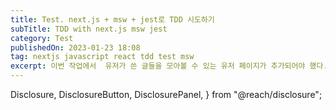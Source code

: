 ```yaml
---
title: Test. next.js + msw + jest로 TDD 시도하기
subTitle: TDD with next.js msw jest
category: Test
publishedOn: 2023-01-23 18:08
tag: nextjs javascript react tdd test msw
excerpt: 이번 작업에서  유저가 쓴 글들을 모아볼 수 있는 유저 페이지가 추가되어야 했다. 이 경우에 리스트 컴포넌트와 같은 경우에는 이미 이전에 쓰던 컴포넌트가 있었지만 유저 정보가 들어가 있는 컴포넌트는 새로 만들어야 했다. 게다가 이 유저 정보 컴포넌트는 크리에이터인지, 멤버인지, 소유자인지에 따라서 보여줘야 하는 방식에 대한 케이스가 다양했기 때문에 테스트를 도입하면 좋을 것 같다는 생각이 들었다.
---
```



  Disclosure,
  DisclosureButton,
  DisclosurePanel,
} from "@reach/disclosure";

<Meta title="Test. next.js + msw + jest로 TDD 시도하기" />

<Title
  title={"Test. next.js + msw + jest로 TDD 시도하기"}
  subTitle={"TDD with next.js msw jest"}
  date={"2023-01-23 18:08"}
/>


**목차**

1. 작업에 대한 필요성 (테스트 → 작업  TDD 시도하기)
2. 요구사항에 따른 테스트 케이스 작성
3. msw 재정리
    1. mock data 생성 및 관리
    2. handler 생성 및 관리
    3. import 경로 설정
4. jest + msw를 사용하여 test code 작성하기
    1. 정리한 테스트 케이스를 코드로 변환하기
    2. msw로 경우에 따른 동적인 데이터 세팅하기
    3. 테스트 실행하며 컴포넌트 작업하기
5. 컴포넌트 만들기

### 작업에 대한 필요성 (테스트 → 작업  TDD 시도하기)

---
이번 작업에서  유저가 쓴 글들을 모아볼 수 있는 유저 페이지가 추가되어야 했다. 이 경우에 리스트 컴포넌트와 같은 경우에는 이미 이전에 쓰던 컴포넌트가 있었지만 유저 정보가 들어가 있는 컴포넌트는 새로 만들어야 했다. 

게다가 이 유저 정보 컴포넌트는 크리에이터인지, 멤버인지, 소유자인지에 따라서 보여줘야 하는 방식에 대한 케이스가 다양했기 때문에 테스트를 도입하면 좋을 것 같다는 생각이 들었다. 

### 요구사항에 따른 테스트 케이스 작성

---

위의 요구사항에 따라 아래와 같은 테스트 케이스를 먼저 글로 작성했다. 

**유저 프로필 정보 TC**
- [ ]  해당 커뮤니티 유저가 크리에이터이면  <스튜디오 구경가기> 버튼 노출
- [ ]  자신의 커뮤니티 프로필이면 <스튜디오 구경가기> 버튼 노출되지 않음
- [ ]  해당 커뮤니티의 멤버일 경우 <멤버> 뱃지 표시
- [ ]  해당 커뮤니티의 크리에이터 (owner)일 경우 <별표> 뱃지 표시

### msw 재정리

---

기존에 msw를 사용하고 있었지만 생각보다 잘 사용하고 있지 못했다. (필요할 때만 가끔…) 마침 BE에서도 작업 하는데 시간이 오래 걸리기도 하고, 다양한 케이스에서 다양한 정보가 필요하기 때문에 테스트 용도로 잘 관리하면 좋겠다는 생각이 들어 아래와 같이 순차적으로 정리를 해봤다.

1. **mock data 생성 및 관리**
2. **handler 생성 및 관리**
3. **import 경로 설정**

우선 파일 구조는 아래와 같다. 각각 용도에 따라 디렉토리를 구분했다.

```markdown
│  ├─ mocks
│  │  ├─ browser.ts
│  │  ├─ datas
│  │  │  ├─ userDetailDatas.ts
│  │  │  └─ userPageDatas.ts
│  │  ├─ handlers
│  │  │  └─ userPageHandlers.ts
│  │  ├─ handlers.ts
│  │  ├─ index.ts
│  │  └─ server.ts
```

이번에는 userPage와 Details에 관련된 데이터가 필요하여 생성했다. 테스트가 끝나면 간편하게 지울 수 있도록 파일을 만들어 두었다. api 스펙에 맞춰서 mock 데이터를 생성했다. 

1. **mock data 생성 및 관리**

특히 이번 테스트에서는 userDetailDatas를 사용했는데, 각각 케이스별로 필요한 데이터들을 생성했다.

```tsx
// userDetailDatas
// case: 멤버, 소유자, 크리에이터, 비멤버

export const userDetailsMember = {
  status: 200,
  body: {
    result: {
      email: 'user@gmail.com',
      role: 'USER',
      profileImageUrl:
        'url',
      userName: 'userName',
      permalink: 'userPermalink',
      likedCount: 16,
      userType: 'MEMBER',
    },
    errorMessage: '',
    errorCode: '',
    error: false,
  },
};

export const userDetailsCreator = {
  status: 200,
  body: {
    result: {
      email: 'user2@gmail.com',
      role: 'CREATOR',
      profileImageUrl:
        'url',
      userName: 'userName',
      permalink: 'userPermalink',
      likedCount: 16,
      userType: 'NON_MEMBER',
    },
    errorMessage: '',
    errorCode: '',
    error: false,
  },
};

export const userDetailsOwner = {
  status: 200,
  body: {
    result: {
      email: 'user4@naver.com',
      role: 'CREATOR',
      profileImageUrl:
        'url',
      userName: 'userName',
      permalink: 'userPermalink',
      likedCount: 16,
      userType: 'CREATOR',
    },
    errorMessage: '',
    errorCode: '',
    error: false,
  },
};

export const userDetailsNoneMember = {
  status: 200,
  body: {
    result: {
      email: 'user5@gmail.com',
      role: 'USER',
      profileImageUrl:
        'url',
      userName: 'userName',
      permalink: 'userPermalink',
      likedCount: 16,
      userType: 'NON_MEMBER',
    },
    errorMessage: '',
    errorCode: '',
    error: false,
  },
};
```

1. **handler 생성 및 관리**

그리고 이 목업 데이터를 보내줄 핸들러를 생성했다.

```tsx
//userPageHandlers.ts

import { rest } from 'msw';

import {
  userDetails,
} from '../datas/userPageDatas';

const getUserDetails = (isError?: boolean) => {
  return rest.get('/api/v1/user/details', (req, res, ctx) => {
    const creatorPermalink = req.url.searchParams.get('creatorPermalink');
    const userUuid = req.url.searchParams.get('userUuid');

    if (isError) {
      return res(ctx.status(500));
    }

    if (creatorPermalink || userUuid) {
      return res(ctx.status(200), ctx.json(userDetails));
    }
  });
};

const getUserCommunityPosts = (isError?: boolean) => {
  return rest.get('/api/v1/creator/community/posts', (req, res, ctx) => {
    const creatorPermalink = req.url.searchParams.get('creatorPermalink');
    const userUuid = req.url.searchParams.get('userUuid');
    const page = req.url.searchParams.get('page');

    if (isError) {
      return res(ctx.status(500));
    }

    if (creatorPermalink || userUuid || page) {
      return res(ctx.status(200), ctx.json(userCommunityPosts));
    }
  });
};

const getUserComments = (isError?: boolean) => {
  return rest.get('/api/v1/creator/comments', (req, res, ctx) => {
    const creatorPermalink = req.url.searchParams.get('creatorPermalink');
    const userUuid = req.url.searchParams.get('userUuid');
    const page = req.url.searchParams.get('page');

    if (isError) {
      return res(ctx.status(500));
    }

    if (creatorPermalink || userUuid || page) {
      return res(ctx.status(200), ctx.json(userComments));
    }
  });
};

const userPageHandlers = [
  getUserDetails(),
  getUserCommunityPosts(),
  getUserComments(),
];

export default userPageHandlers;
```

getUserDetails 이외에도 이번에 새로운 api가 3가지가 더 생성되므로, 테스트를 위해 각각의 호출 함수를 선언하고 Handler를 한꺼번에 리턴하는 식으로 만들었다. 이렇게 하면 이번에 테스트하는 핸들러 이외에도 테스트할 다른 핸들러가 생기면 생성과 추가를 쉽게 할 수 있을 것 같다.

데이터와 핸들러가 모두 준비되었다면 기본 설정으로 아래와 같이 broswer, handlers, server를 설정해주면 된다.

```tsx
//browser.ts
import { setupWorker } from 'msw';

import { handlers } from './handlers';

export const worker = setupWorker(...handlers);
```

```tsx
//handlers.ts
import userPageHandlers from './handlers/userPageHandlers';

export const handlers = [...Object.values(userPageHandlers)];
```

```tsx
//server.ts
import { setupServer } from 'msw/node';

import { handlers } from './handlers';

export const server = setupServer(...handlers);
```

그리고 이 msw를 마지막으로 실행시켜주기 위한 index 파일을 작성해 준다.

```tsx
async function initMocks() {
  if (process.env.NODE_ENV === 'development') {
    if (typeof window === 'undefined') {
      (async () => {
        const { server } = await import('../mocks/server');
        server.listen();
      })();
    } else {
      (async () => {
        const { worker } = await import('../mocks/browser');
        worker.start();
      })();
    }
  }
}

export default initMocks;
```

이 함수를 이제 app 최상위에서 실행해 줘야 한다. 간단하게 아래와 같이 실행해줬다.

```tsx
//_app.tsx

export default function MyApp({ Component, pageProps }: AppProps) {
  // Data Mocking
  initMocks();

  return (
    <SWRConfig value={{ fetcher, shouldRetryOnError: false }}>
      <ModalProvider>
        <AccessControl>
          <Component {...pageProps} />
          <Modals />
        </AccessControl>
      </ModalProvider>
    </SWRConfig>
  );
}
```

그럼 이제 아래와 같이 없는 api임에도 불구하고 잘 동작하게 된다!

### jest + msw를 사용하여 test code 작성하기

---

이제 기본적인 msw 세팅은 끝났으니 이전에 작성했던 테스트 케이스를 코드로 변환하도록 했다.

1. **정리한 테스트 케이스를 코드로 변환하기**

```tsx
import { render } from '@testing-library/react';
import { rest } from 'msw';

import {
  userDetailsCreator,
  userDetailsMember,
  userDetailsOwner,
} from 'mocks/datas/userDetailDatas';
import { server } from 'mocks/server';

import UserActivityInfo from './UserActivityInfo';

jest.mock('next/router', () => ({
  useRouter() {
    return {
      push: jest.fn(),
    };
  },
}));

describe('UserActivityInfo', () => {
  test('해당 커뮤니티의 멤버일 경우 <멤버> 뱃지 표시', () => {
    const { getByText } = render(<UserActivityInfo />);
    const memberBadge = getByText('멤버');
    expect(memberBadge).toBeInTheDocument();
  });

  test('해당 커뮤니티 유저가 크리에이터이면 <스튜디오 구경 가기> 버튼 노출', () => {
    const { getByText } = render(<UserActivityInfo />);
    const viewStudioButton = getByText('스튜디오 구경가기');
    expect(viewStudioButton).toBeInTheDocument();
  });

  test('자신의 커뮤니티 프로필이면 <스튜디오 구경가기> 버튼 노출되지 않음', () => {
    const { queryByText } = render(<UserActivityInfo />);
    const viewStudioButton = queryByText('스튜디오 구경가기');
    expect(viewStudioButton).toBeNull();
  });

  test('해당 커뮤니티의 크리에이터 (owner)일 경우 <별표> 뱃지 표시', () => {
    const { getByText } = render(<UserActivityInfo />);
    const starBadge = getByText('Star');
    expect(starBadge).toBeInTheDocument();
  });
});
```

기본적으로 각각 테스트 케이스에 따라 보여야 할 컴포넌트 내부의 텍스트를 이용하여 케이스를 판별하도록 작성했다. 하지만 문제는 다양한 테스트 케이스에서 유동적으로 api에서 정보를 바꿔줘야 한다는 점이었다. 그래서 **server.use** 를 사용하여 동적으로 이전에 작성한 테스트 케이스에 맞는 데이터를 보여주도록 작성하였다.

1. **msw로 경우에 따른 동적인 데이터 세팅하기**

```tsx
import { render } from '@testing-library/react';
import { rest } from 'msw';

import {
  userDetailsCreator,
  userDetailsMember,
  userDetailsOwner,
} from 'mocks/datas/userDetailDatas';
import { server } from 'mocks/server';

import UserActivityInfo from './UserActivityInfo';

jest.mock('next/router', () => ({
  useRouter() {
    return {
      push: jest.fn(),
    };
  },
}));

describe('UserActivityInfo', () => {
  test('해당 커뮤니티의 멤버일 경우 <멤버> 뱃지 표시', () => {
    **server.use(
      rest.get('/api/v1/user/details', (_, res, ctx) => {
        return res(ctx.json(userDetailsMember));
      }),
    );**

    const { getByText } = render(<UserActivityInfo />);
    const memberBadge = getByText('멤버');
    expect(memberBadge).toBeInTheDocument();
  });

  test('해당 커뮤니티 유저가 크리에이터이면 <스튜디오 구경 가기> 버튼 노출', () => {
    **server.use(
      rest.get('/api/v1/user/details', (_, res, ctx) =>
        res(ctx.json(userDetailsCreator)),
      ),
    );**
    const { getByText } = render(<UserActivityInfo />);
    const viewStudioButton = getByText('스튜디오 구경가기');
    expect(viewStudioButton).toBeInTheDocument();
  });

  test('자신의 커뮤니티 프로필이면 <스튜디오 구경가기> 버튼 노출되지 않음', () => {
    **server.use(
      rest.get('/api/v1/user/details', (_, res, ctx) =>
        res(ctx.json(userDetailsOwner)),
      ),
    );**
    const { queryByText } = render(<UserActivityInfo />);
    const viewStudioButton = queryByText('스튜디오 구경가기');
    expect(viewStudioButton).toBeNull();
  });

  test('해당 커뮤니티의 크리에이터 (owner)일 경우 <별표> 뱃지 표시', () => {
    **server.use(
      rest.get('/api/v1/user/details', (_, res, ctx) =>
        res(ctx.json(userDetailsOwner)),
      ),
    );**
    const { getByText } = render(<UserActivityInfo />);
    const starBadge = getByText('Star');
    expect(starBadge).toBeInTheDocument();
  });
});
```

### +) 오류: **import 경로 설정**

한 가지 문제가 발생했다. mock 데이터를 Jest 테스트 코드에서 가져오려고 하는데 경로가 올바른데도 불구하고 <moudle not found> 이슈가 생겼다. 이때, 글을 찾아본 결과 `jest.config.js`에서 `moduleNameMapper`로 불러오는 경로를 매핑해줘야 한다는 사실을 알게 되었다. 아래와 같이 추가해줬다. 

[jest.config - mouduleNameMapper @ 경로 인식 에러 해결하기](https://it-timehacker.tistory.com/95)

```jsx
module.exports = {
  modulePaths: ['<rootDir>'],
  setupFilesAfterEnv: ['jest-plugin-context/setup', '<rootDir>/jest.setup.js'],
  collectCoverageFrom: [
    '!**/__tests__/',
    '**/*.{js,jsx,ts,tsx}',
    '!**/*.d.ts',
    '!**/node_modules/**',
  ],
  moduleNameMapper: {
    **'^mocks/(.*)$': '<rootDir>/src/mocks/$1',
    '^mocks/datas/(.*)$': '<rootDir>/src/mocks/datas/$1',**
    '^uuid$': 'uuid',
    '^lodash-es$': 'lodash',
    '^.+\\.module\\.(css|sass|scss)$': 'identity-obj-proxy',
    '^.+\\.(css|sass|scss)$': '<rootDir>/__mocks__/styleMock.js',
    '^.+\\.(jpg|jpeg|png|gif|webp|avif)$': '<rootDir>/__mocks__/fileMock.js',
    '\\.svg': '<rootDir>/__mocks__/svgrMock.js',
    '^swiper/react$': '<rootDir>/__mocks__/swiper/react.js',
    '^swiper/modules$': '<rootDir>/__mocks__/swiper/index.js',
    '^swiper/css$': '<rootDir>/__mocks__/swiper/css/bundle.js',
  ...
  },
  coveragePathIgnorePatterns: [
    '<rootDir>/node_modules/',
    '<rootDir>/coverage/',
    '<rootDir>/config/',
    '<rootDir>/.next/',
    '.eslintrc.js',
    '.prettierrc.js',
 ...
  ],
  testPathIgnorePatterns: ['<rootDir>/node_modules/', '<rootDir>/.next/'],
  testEnvironment: 'jsdom',
  transform: {
    '^.+\\.(js|jsx|ts|tsx)$': ['babel-jest', { presets: ['next/babel'] }],
  },
  transformIgnorePatterns: [
    '/node_modules/',
    '/node_modules/(?![swiper/react/swiper-slide.js])',
    '/node_modules/(?![swiper/react/swiper.js])',
    '^.+\\.module\\.(css|sass|scss)$',
  ],
};
```

오류가 나지 않고 테스트가 잘 돌아갔다!

![](https://velog.velcdn.com/images/ire4564/post/ac6b6893-11b1-4404-aede-9696bf78f4f6/image.png)


1. **테스트 실행하며 컴포넌트 작업하기**

이렇게 작성한 테스트 코드를 실시간으로 보면서 내가 컴포넌트를 잘 만들고 있는지 확인하며 작업하고 싶었다. 그래서 package.json에 아래의 명령어를 추가로 세팅하였다.

```json
{
  "name": "steadio-web",
  "version": "0.1.0",
  "private": true,
  "scripts": {
  ...
    **"test:watch-unit": "jest --watchAll",**
    "coverage": "jest --coverage --passWithNoTests"
  },
  "lint-staged": {
    "./src/**/*.{js,jsx,ts,tsx}": [
      "npx eslint --fix"
    ]
  },
  "dependencies": {
   ...
  },
  "msw": {
    "workerDirectory": "public"
  }
}
```

`npm run test:watch [test할 파일명]`

이제 위의 명령어로 작업한 내용을 실시간으로 비교하면서 테스트 할 수 있도록 하였다.


이제 테스트를 기반으로 컴포넌트를 작성해보자!
  

참고글
  
- [MSW(Mock Service Worker)로 더욱 생산적인 FE 개발하기](https://velog.io/@khy226/msw%EB%A1%9C-%EB%AA%A8%EC%9D%98-%EC%84%9C%EB%B2%84-%EB%A7%8C%EB%93%A4%EA%B8%B0)
  
 - [[React] 🛠React에서 TDD 하는 방법
](https://velog.io/@tata-v_vlelog/React-React%EC%97%90%EC%84%9C-TDD-%ED%95%98%EB%8A%94-%EB%B0%A9%EB%B2%95)
- [MSW를 활용하는 Front-End 통합테스트
](https://fe-developers.kakaoent.com/2022/220825-msw-integration-testing/)
